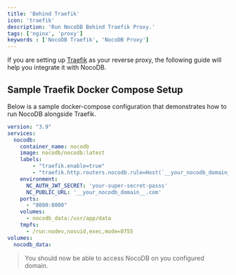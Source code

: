```yaml
---
title: 'Behind Traefik'
icon: 'traefik'
description: 'Run NocoDB Behind Traefik Proxy.'
tags: ['nginx', 'proxy']
keywords : ['NocoDB Traefik', 'NocoDB Proxy']
---
```


If you are setting up [Traefik](https://doc.traefik.io/traefik/) as your reverse proxy, the following guide will help you integrate it with NocoDB.

## Sample Traefik Docker Compose Setup
Below is a sample docker-compose configuration that demonstrates how to run NocoDB alongside Traefik.


```yaml
version: "3.9"
services:
  nocodb:
    container_name: nocodb
    image: nocodb/nocodb:latest
    labels:
        - "traefik.enable=true"
        - "traefik.http.routers.nocodb.rule=Host(`__your_nocodb_domain__.com`)"
    environment:
      NC_AUTH_JWT_SECRET: 'your-super-secret-passs'
      NC_PUBLIC_URL: '__your_nocodb_domain__.com'
    ports:
      - "8080:8080"
    volumes:
      - nocodb_data:/usr/app/data
	tmpfs:
      - /run:nodev,nosuid,exec,mode=0755
volumes:
  nocodb_data:
```

> You should now be able to access NocoDB on you configured domain.
